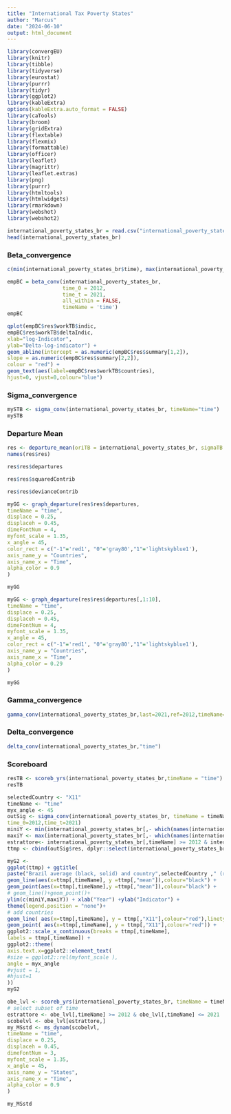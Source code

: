 ---
title: "International Tax Poverty States"
author: "Marcus"
date: "2024-06-10"
output: html_document
---

```{r message=FALSE}
library(convergEU)
library(knitr)
library(tibble)
library(tidyverse)
library(eurostat)
library(purrr)
library(tidyr)
library(ggplot2)
library(kableExtra)
options(kableExtra.auto_format = FALSE)
library(caTools)
library(broom)
library(gridExtra)
library(flextable)
library(flexmix)
library(formattable) 
library(officer)
library(leaflet)
library(magrittr)
library(leaflet.extras)
library(png)
library(purrr)
library(htmltools)
library(htmlwidgets)
library(rmarkdown)
library(webshot)
library(webshot2)
```

```{r}
international_poverty_states_br = read.csv("international_poverty_states_br.csv")
head(international_poverty_states_br)
```


### Beta_convergence

```{r}
c(min(international_poverty_states_br$time), max(international_poverty_states_br$time))
```

```{r}
empBC = beta_conv(international_poverty_states_br,
                  time_0 = 2012,
                  time_t = 2021,
                  all_within = FALSE,
                  timeName = 'time')
empBC
```


```{r message = FALSE}
qplot(empBC$res$workTB$indic,
empBC$res$workTB$deltaIndic,
xlab="log-Indicator",
ylab="Delta-log-indicator") +
geom_abline(intercept = as.numeric(empBC$res$summary[1,2]),
slope = as.numeric(empBC$res$summary[2,2]),
colour = "red") +
geom_text(aes(label=empBC$res$workTB$countries),
hjust=0, vjust=0,colour="blue")
```

### Sigma_convergence

```{r}
mySTB <- sigma_conv(international_poverty_states_br, timeName="time")
mySTB

```

### Departure Mean

```{r}
res <- departure_mean(oriTB = international_poverty_states_br, sigmaTB = mySTB$res)
names(res$res)

```

```{r}
res$res$departures
```


```{r}
res$res$squaredContrib
```

```{r}
res$res$devianceContrib
```

```{r}
myGG <- graph_departure(res$res$departures,
timeName = "time",
displace = 0.25,
displaceh = 0.45,
dimeFontNum = 4,
myfont_scale = 1.35,
x_angle = 45,
color_rect = c("-1"='red1', "0"='gray80',"1"='lightskyblue1'),
axis_name_y = "Countries",
axis_name_x = "Time",
alpha_color = 0.9
)

myGG
```

```{r}
myGG <- graph_departure(res$res$departures[,1:10],
timeName = "time",
displace = 0.25,
displaceh = 0.45,
dimeFontNum = 4,
myfont_scale = 1.35,
x_angle = 45,
color_rect = c("-1"='red1', "0"='gray80',"1"='lightskyblue1'),
axis_name_y = "Countries",
axis_name_x = "Time",
alpha_color = 0.29
)

myGG
```

### Gamma_convergence

```{r}
gamma_conv(international_poverty_states_br,last=2021,ref=2012,timeName="time")
```

### Delta_convergence

```{r}
delta_conv(international_poverty_states_br,"time")
```

### Scoreboard

```{r}
resTB <- scoreb_yrs(international_poverty_states_br,timeName = "time")
resTB
```

```{r}
selectedCountry <- "X11"
timeName <- "time"
myx_angle <- 45
outSig <- sigma_conv(international_poverty_states_br, timeName = timeName,
time_0=2012,time_t=2021)
miniY <- min(international_poverty_states_br[,- which(names(international_poverty_states_br) == timeName )])
maxiY <- max(international_poverty_states_br[,- which(names(international_poverty_states_br) == timeName )])
estrattore<- international_poverty_states_br[,timeName] >= 2012 & international_poverty_states_br[,timeName] <= 2021
ttmp <- cbind(outSig$res, dplyr::select(international_poverty_states_br[estrattore,], -contains(timeName)))

myG2 <-
ggplot(ttmp) + ggtitle(
paste("Brazil average (black, solid) and country",selectedCountry ," (red, dotted)") )+
geom_line(aes(x=ttmp[,timeName], y =ttmp[,"mean"]),colour="black") +
geom_point(aes(x=ttmp[,timeName],y =ttmp[,"mean"]),colour="black") +
# geom_line()+geom_point()+
ylim(c(miniY,maxiY)) + xlab("Year") +ylab("Indicator") +
theme(legend.position = "none")+
# add countries
geom_line( aes(x=ttmp[,timeName], y = ttmp[,"X11"],colour="red"),linetype="dotted") +
geom_point( aes(x=ttmp[,timeName], y = ttmp[,"X11"],colour="red")) +
ggplot2::scale_x_continuous(breaks = ttmp[,timeName],
labels = ttmp[,timeName]) +
ggplot2::theme(
axis.text.x=ggplot2::element_text(
#size = ggplot2::rel(myfont_scale ),
angle = myx_angle
#vjust = 1,
#hjust=1
))
myG2

```

```{r}
obe_lvl <- scoreb_yrs(international_poverty_states_br, timeName = timeName)$res$sco_level_num
# select subset of time
estrattore <- obe_lvl[,timeName] >= 2012 & obe_lvl[,timeName] <= 2021
scobelvl <- obe_lvl[estrattore,]
my_MSstd <- ms_dynam(scobelvl,
timeName = "time",
displace = 0.25,
displaceh = 0.45,
dimeFontNum = 3,
myfont_scale = 1.35,
x_angle = 45,
axis_name_y = "States",
axis_name_x = "Time",
alpha_color = 0.9
)

my_MSstd

```